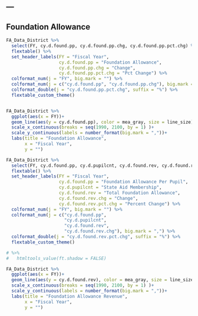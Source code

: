 ---
---

## Foundation Allowance

```r

FA_Data_District %>%
  select(FY, cy.d.found.pp, cy.d.found.pp.chg, cy.d.found.pp.pct.chg) %>%
  flextable() %>%
  set_header_labels(FY = "Fiscal Year",
                    cy.d.found.pp = "Foundation Allowance",
                    cy.d.found.pp.chg = "Change",
                    cy.d.found.pp.pct.chg = "Pct Change") %>%
  colformat_num(j = "FY", big.mark = "") %>%
  colformat_num(j = c("cy.d.found.pp", "cy.d.found.pp.chg"), big.mark = ",")%>%
  colformat_double(j = "cy.d.found.pp.pct.chg", suffix = "%") %>% 
  flextable_custom_theme()



```


```r

FA_Data_District %>%
  ggplot(aes(x = FY))+
  geom_line(aes(y = cy.d.found.pp), color = mea_gray, size = line_size)+
  scale_x_continuous(breaks = seq(1990, 2100, by = 1) )+
  scale_y_continuous(labels = number_format(big.mark = ","))+
  labs(title = "Foundation Allowance",
       x = "Fiscal Year",
       y = "")

```

\newpage


```r

FA_Data_District %>%
  select(FY, cy.d.found.pp, cy.d.pupilcnt, cy.d.found.rev, cy.d.found.rev.chg, cy.d.found.rev.pct.chg) %>%
  flextable() %>%
  set_header_labels(FY = "Fiscal Year",
                    cy.d.found.pp = "Foundation Allowance Per Pupil",
                    cy.d.pupilcnt = "State Aid Membership",
                    cy.d.found.rev = "Total Foundation Allowance",
                    cy.d.found.rev.chg = "Change", 
                    cy.d.found.rev.pct.chg = "Percent Change") %>%
  colformat_num(j = "FY", big.mark = "") %>%
  colformat_num(j = c("cy.d.found.pp", 
                      "cy.d.pupilcnt", 
                      "cy.d.found.rev", 
                      "cy.d.found.rev.chg"), big.mark = ",") %>% 
  colformat_double(j = "cy.d.found.rev.pct.chg", suffix = "%") %>% 
  flextable_custom_theme() 

# %>%
#   htmltools_value(ft.shadow = FALSE)

```

```r

FA_Data_District %>%
  ggplot(aes(x = FY))+
  geom_line(aes(y = cy.d.found.rev), color = mea_gray, size = line_size)+
  scale_x_continuous(breaks = seq(1990, 2100, by = 1) )+
  scale_y_continuous(labels = number_format(big.mark = ","))+
  labs(title = "Foundation Allowance Revenue",
       x = "Fiscal Year",
       y = "")



```

